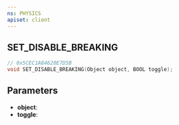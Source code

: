```yaml
---
ns: PHYSICS
apiset: client
---
```

## SET_DISABLE_BREAKING

```c
// 0x5CEC1A84620E7D5B
void SET_DISABLE_BREAKING(Object object, BOOL toggle);
```


## Parameters
* **object**:
* **toggle**: